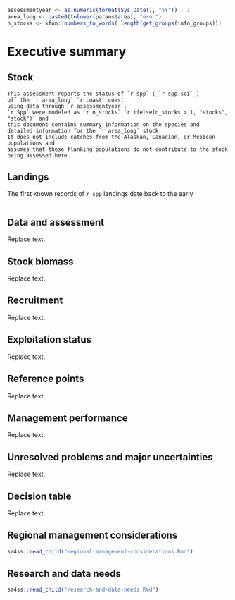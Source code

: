 ```r
assessmentyear <- as.numeric(format(Sys.Date(), "%Y")) - 1
area_long <- paste0(tolower(params$area), "ern ")
n_stocks <- xfun::numbers_to_words( length(get_groups(info_groups)))
```
# Executive summary{-}

## Stock{-}

```asis
This assessment reports the status of `r spp` (_`r spp.sci`_)
off the `r area_long` `r coast` coast
using data through `r assessmentyear`.
`r Spp` were modeled as `r n_stocks` `r ifelse(n_stocks > 1, "stocks", "stock")` and
this document contains summary information on the species and
detailed information for the `r area_long` stock.
It does not include catches from the Alaskan, Canadian, or Mexican populations and
assumes that these flanking populations do not contribute to the stock being assessed here.
```

## Landings{-}

The first known records of `r spp` landings date back to the early
```asis
```

## Data and assessment{-}
Replace text.

## Stock biomass{-}
Replace text.

## Recruitment{-}
Replace text.

## Exploitation status{-}
Replace text.

## Reference points{-}
Replace text.

## Management performance{-}
Replace text.

## Unresolved problems and major uncertainties{-}
Replace text.

## Decision table{-}
Replace text.

## Regional management considerations{-}
```r
sa4ss::read_child("regional-management-considerations.Rmd")
```

## Research and data needs{-}
```r
sa4ss::read_child("research-and-data-needs.Rmd")
```
